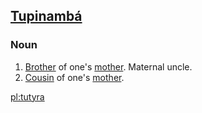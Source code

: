 ==[[Tupinambá]]==

===Noun===
{{infl|tpn|noun|plural|tutyras}}

# [[brother|Brother]] of one's [[mother]]. Maternal uncle.
# [[cousin|Cousin]] of one's [[mother]].

[[pl:tutyra]]